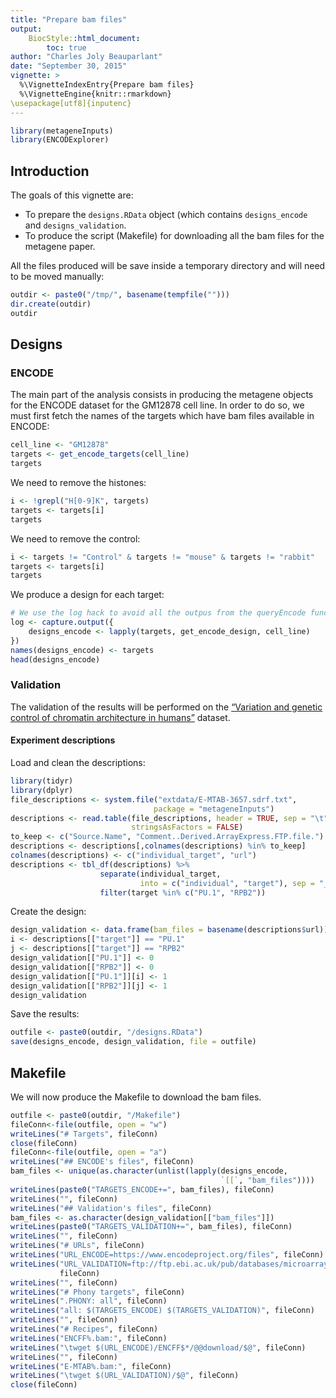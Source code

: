 ```yaml
---
title: "Prepare bam files"
output:
    BiocStyle::html_document:
        toc: true
author: "Charles Joly Beauparlant"
date: "September 30, 2015"
vignette: >
  %\VignetteIndexEntry{Prepare bam files}
  %\VignetteEngine{knitr::rmarkdown}
\usepackage[utf8]{inputenc}
---
```


```r
library(metageneInputs)
library(ENCODExplorer)
```

## Introduction

The goals of this vignette are:

* To prepare the `designs.RData` object (which contains `designs_encode` and
`designs_validation`.
* To produce the script (Makefile) for downloading all the bam files for the
metagene paper.

All the files produced will be save inside a temporary directory and will need
to be moved manually:
```r
outdir <- paste0("/tmp/", basename(tempfile("")))
dir.create(outdir)
outdir
```

## Designs

### ENCODE

The main part of the analysis consists in producing the metagene objects for the
ENCODE dataset for the GM12878 cell line. In order to do so, we must first fetch
the names of the targets which have bam files available in ENCODE:

```r
cell_line <- "GM12878"
targets <- get_encode_targets(cell_line)
targets
```

We need to remove the histones:
```r
i <- !grepl("H[0-9]K", targets)
targets <- targets[i]
targets
```

We need to remove the control:
```r
i <- targets != "Control" & targets != "mouse" & targets != "rabbit"
targets <- targets[i]
targets
```

We produce a design for each target:
```r
# We use the log hack to avoid all the outpus from the queryEncode function
log <- capture.output({
    designs_encode <- lapply(targets, get_encode_design, cell_line)
})
names(designs_encode) <- targets
head(designs_encode)
```

### Validation

The validation of the results will be performed on the
["Variation and genetic control of chromatin architecture in humans"](https://www.ebi.ac.uk/arrayexpress/experiments/E-MTAB-3657/files/)
dataset.

#### Experiment descriptions

Load and clean the descriptions:

```r
library(tidyr)
library(dplyr)
file_descriptions <- system.file("extdata/E-MTAB-3657.sdrf.txt",
                                package = "metageneInputs")
descriptions <- read.table(file_descriptions, header = TRUE, sep = "\t",
                           stringsAsFactors = FALSE)
to_keep <- c("Source.Name", "Comment..Derived.ArrayExpress.FTP.file.")
descriptions <- descriptions[,colnames(descriptions) %in% to_keep]
colnames(descriptions) <- c("individual_target", "url")
descriptions <- tbl_df(descriptions) %>%
                    separate(individual_target,
                             into = c("individual", "target"), sep = "_") %>%
                    filter(target %in% c("PU.1", "RPB2"))
```

Create the design:

```r
design_validation <- data.frame(bam_files = basename(descriptions$url))
i <- descriptions[["target"]] == "PU.1"
j <- descriptions[["target"]] == "RPB2"
design_validation[["PU.1"]] <- 0
design_validation[["RPB2"]] <- 0
design_validation[["PU.1"]][i] <- 1
design_validation[["RPB2"]][j] <- 1
design_validation
```

Save the results:

```r
outfile <- paste0(outdir, "/designs.RData")
save(designs_encode, design_validation, file = outfile)
```

## Makefile

We will now produce the Makefile to download the bam files.

```r
outfile <- paste0(outdir, "/Makefile")
fileConn<-file(outfile, open = "w")
writeLines("# Targets", fileConn)
close(fileConn)
fileConn<-file(outfile, open = "a")
writeLines("## ENCODE's files", fileConn)
bam_files <- unique(as.character(unlist(lapply(designs_encode,
                                               `[[`, "bam_files"))))
writeLines(paste0("TARGETS_ENCODE+=", bam_files), fileConn)
writeLines("", fileConn)
writeLines("## Validation's files", fileConn)
bam_files <- as.character(design_validation[["bam_files"]])
writeLines(paste0("TARGETS_VALIDATION+=", bam_files), fileConn)
writeLines("", fileConn)
writeLines("# URLs", fileConn)
writeLines("URL_ENCODE=https://www.encodeproject.org/files", fileConn)
writeLines("URL_VALIDATION=ftp://ftp.ebi.ac.uk/pub/databases/microarray/data/experiment/MTAB/E-MTAB-3657",
           fileConn)
writeLines("", fileConn)
writeLines("# Phony targets", fileConn)
writeLines(".PHONY: all", fileConn)
writeLines("all: $(TARGETS_ENCODE) $(TARGETS_VALIDATION)", fileConn)
writeLines("", fileConn)
writeLines("# Recipes", fileConn)
writeLines("ENCFF%.bam:", fileConn)
writeLines("\twget $(URL_ENCODE)/ENCFF$*/@@download/$@", fileConn)
writeLines("", fileConn)
writeLines("E-MTAB%.bam:", fileConn)
writeLines("\twget $(URL_VALIDATION)/$@", fileConn)
close(fileConn)
```
